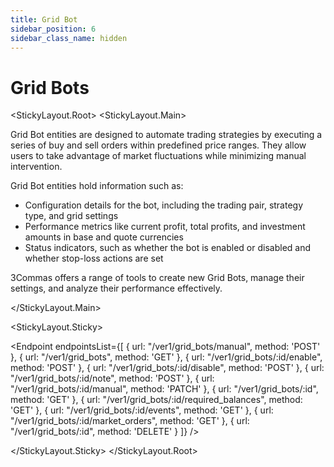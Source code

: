 ```yaml
---
title: Grid Bot
sidebar_position: 6
sidebar_class_name: hidden
---
```



# Grid Bots

<StickyLayout.Root>
<StickyLayout.Main>

Grid Bot entities are designed to automate trading strategies by executing a series of buy and sell orders within predefined price ranges. They allow users to take advantage of market fluctuations while minimizing manual intervention.

Grid Bot entities hold information such as:
    
  * Configuration details for the bot, including the trading pair, strategy type, and grid settings
  * Performance metrics like current profit, total profits, and investment amounts in base and quote currencies
 * Status indicators, such as whether the bot is enabled or disabled and whether stop-loss actions are set

 3Commas offers a range of tools to create new Grid Bots, manage their settings, and analyze their performance effectively.

 </StickyLayout.Main>

<StickyLayout.Sticky>

<Endpoint
  endpointsList={[
    {
      url: "/ver1/grid_bots/manual",
      method: 'POST'
    },
    {
      url: "/ver1/grid_bots",
      method: 'GET'
    },
    {
      url: "/ver1/grid_bots/:id/enable",
      method: 'POST'
    },
    {
      url: "/ver1/grid_bots/:id/disable",
      method: 'POST'
    },
    {
      url: "/ver1/grid_bots/:id/note",
      method: 'POST'
    },
    {
      url: "/ver1/grid_bots/:id/manual",
      method: 'PATCH'
    },
    {
      url: "/ver1/grid_bots/:id",
      method: 'GET'
    },
    {
      url: "/ver1/grid_bots/:id/required_balances",
      method: 'GET'
    },
    {
      url: "/ver1/grid_bots/:id/events",
      method: 'GET'
    },
    {
      url: "/ver1/grid_bots/:id/market_orders",
      method: 'GET'
    },
    {
      url: "/ver1/grid_bots/:id",
      method: 'DELETE'
    }
  ]}
/>

</StickyLayout.Sticky>
</StickyLayout.Root>



    


    


    
